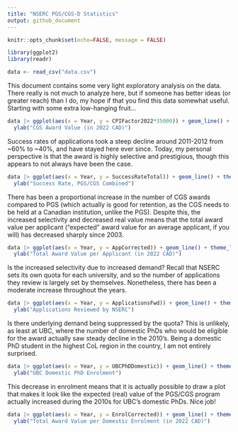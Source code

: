```yaml
---
title: "NSERC PGS/CGS-D Statistics" 
output: github_document
---
```


```r
knitr::opts_chunk$set(echo=FALSE, message = FALSE)
```

```r
library(ggplot2)
library(readr)

data <- read_csv("data.csv")
```

This document contains some very light exploratory analysis on the data. There really is not much to analyze here, but if someone has better ideas (or greater reach) than I do, my hope if that you find this data somewhat useful. Starting with some extra low-hanging fruit...

```r
data |> ggplot(aes(x = Year, y = CPIFactor2022*35000)) + geom_line() + theme_light() + 
  ylab("CGS Award Value (in 2022 CAD)")
```

Success rates of applications took a steep decline around 2011-2012 from ~60% to ~40%, and have stayed here ever since. Today, my personal perspective is that the award is highly selective and prestigious, though this appears to not always have been the case. 

```r
data |> ggplot(aes(x = Year, y = SuccessRateTotal)) + geom_line() + theme_light() + 
  ylab("Success Rate, PGS/CGS Combined") 
```

There has been a proportional increase in the number of CGS awards compared to PGS (which actually is good for retention, as the CGS needs to be held at a Canadian institution, unlike the PGS). Despite this, the increased selectivity and decreased real value means that the total award value per applicant ("expected" award value for an average applicant, if you will) has decreased sharply since 2003. 

```r
data |> ggplot(aes(x = Year, y = AppCorrected)) + geom_line() + theme_light() + 
  ylab("Total Award Value per Applicant (in 2022 CAD)") 
```

Is the increased selectivity due to increased demand? Recall that NSERC sets its own quota for each university, and so the number of applications they review is largely set by themselves. Nonetheless, there has been a moderate increase throughout the years.  

```r
data |> ggplot(aes(x = Year, y = ApplicationsFwd)) + geom_line() + theme_light() + 
  ylab("Applications Reviewed by NSERC") 
```

Is there underlying demand being suppressed by the quota? This is unlikely, as least at UBC, where the number of domestic PhDs who would be eligible for the award actually saw steady decline in the 2010's. Being a domestic PhD student in the highest CoL region in the country, I am not entirely surprised. 

```r
data |> ggplot(aes(x = Year, y = UBCPhDDomestic)) + geom_line() + theme_light() + 
  ylab("UBC Domestic PhD Enrolment") 
```

This decrease in enrolment means that it is actually possible to draw a plot that makes it look like the expected (real) value of the PGS/CGS program actually increased during the 2010s for UBC's domestic PhDs. Nice job!

```r
data |> ggplot(aes(x = Year, y = EnrolCorrected)) + geom_line() + theme_light() + 
  ylab("Total Award Value per Domestic Enrolment (in 2022 CAD)") 
```

